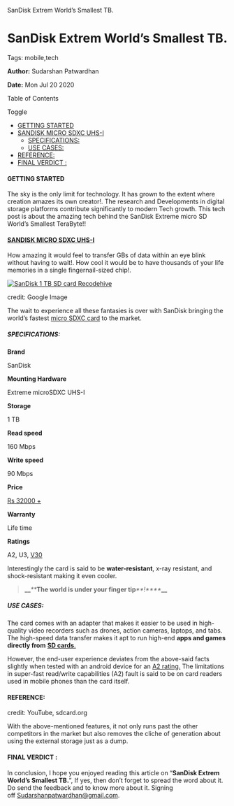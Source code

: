    SanDisk Extrem World’s Smallest TB.

SanDisk Extrem World’s Smallest TB.
===================================

Tags: mobile,tech

**Author:** Sudarshan Patwardhan

**Date:** Mon Jul 20 2020

Table of Contents

Toggle

*   [GETTING STARTED](https://recodehive.com/sandisk-extrem-worlds-smallest-tb/#GETTING_STARTED "GETTING STARTED")
*   [SANDISK MICRO SDXC UHS-I](https://recodehive.com/sandisk-extrem-worlds-smallest-tb/#SANDISK_MICRO_SDXC_UHS-I "SANDISK MICRO SDXC UHS-I")
    *   [SPECIFICATIONS:](https://recodehive.com/sandisk-extrem-worlds-smallest-tb/#SPECIFICATIONS "SPECIFICATIONS:")
    *   [USE CASES:](https://recodehive.com/sandisk-extrem-worlds-smallest-tb/#USE_CASES "USE CASES:")
*   [REFERENCE:](https://recodehive.com/sandisk-extrem-worlds-smallest-tb/#REFERENCE "REFERENCE:")
*   [FINAL VERDICT :](https://recodehive.com/sandisk-extrem-worlds-smallest-tb/#FINAL_VERDICT "FINAL VERDICT :")

#### GETTING STARTED

The sky is the only limit for technology. It has grown to the extent where creation amazes its own creator!. The research and Developments in digital storage platforms contribute significantly to modern Tech growth. This tech post is about the amazing tech behind the SanDisk Extreme micro SD World’s Smallest TeraByte!!

#### [SANDISK MICRO SDXC UHS-I](https://www.google.com/aclk?sa=L&ai=DChcSEwjW6OaCt9nqAhXNHCsKHWa4CRAYABADGgJzZg&sig=AOD64_0xwPm44yrgfz-QwZPtL33tgSdMmw&ctype=5&q=&ved=2ahUKEwjB5t2Ct9nqAhUhjOYKHTmNAqoQ9aACegQIDRA9&adurl=)

How amazing it would feel to transfer GBs of data within an eye blink without having to wait!. How cool it would be to have thousands of your life memories in a single fingernail-sized chip!.

[![SanDisk 1 TB SD card Recodehive](https://recodehive.com/wp-content/uploads/2020/07/image.jpeg "SanDisk")](https://www.amazon.in/SanDisk-Extreme-microSDXC-Memory-Adapter/dp/B07P9W5HJV)

credit: Google Image

The wait to experience all these fantasies is over with SanDisk bringing the world’s fastest [micro SDXC card](https://shop.westerndigital.com/products/memory-cards/sandisk-extreme-uhs-i-microsd) to the market.

##### SPECIFICATIONS:

**Brand**

SanDisk

**Mounting Hardware**

Extreme microSDXC UHS-I

**Storage**

1 TB

**Read speed**

160 Mbps

**Write speed**

90 Mbps

**Price**

[Rs 32000 +](https://www.google.com/aclk?sa=L&ai=DChcSEwjW6OaCt9nqAhXNHCsKHWa4CRAYABADGgJzZg&sig=AOD64_0xwPm44yrgfz-QwZPtL33tgSdMmw&ctype=5&q=&ved=2ahUKEwjB5t2Ct9nqAhUhjOYKHTmNAqoQ9aACegQIDRA9&adurl=)

**Warranty**

Life time

**Ratings**

A2, U3, [V30](https://www.sdcard.org/consumers/speed)

  

Interestingly the card is said to be **water-resistant**, x-ray resistant, and shock-resistant making it even cooler.

> **__**_**_**The world is under your finger tip**_**!****_**__**

##### USE CASES:

The card comes with an adapter that makes it easier to be used in high-quality video recorders such as drones, action cameras, laptops, and tabs. The high-speed data transfer makes it apt to run high-end **apps and games directly from** [**SD cards**.](https://shop.westerndigital.com/products/memory-cards/sandisk-extreme-uhs-i-microsd)

However, the end-user experience deviates from the above-said facts slightly when tested with an android device for an [A2 rating.](https://havecamerawilltravel.com/photographer/sd-application-speed-class/) The limitations in super-fast read/write capabilities (A2) fault is said to be on card readers used in mobile phones than the card itself.

#### REFERENCE:

credit: YouTube, sdcard.org

With the above-mentioned features, it not only runs past the other competitors in the market but also removes the cliche of generation about using the external storage just as a dump.

#### FINAL VERDICT :

In conclusion, I hope you enjoyed reading this article on “**SanDisk Extrem World’s Smallest TB.**”, If yes, then don’t forget to spread the word about it. Do send the feedback and to know more about it. Signing off [Sudarshanpatwardhan@gmail.com](mailto:sudpat123123@gmail.com).